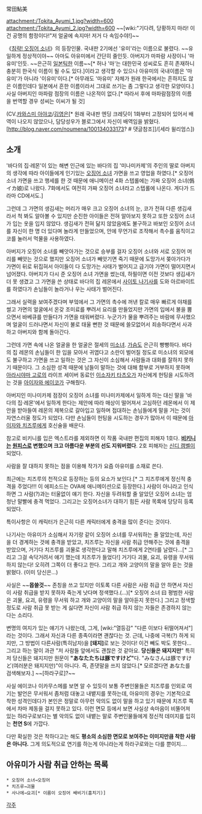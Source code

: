 常田鮎美

attachment:/Tokita_Ayumi_1.jpg?width=600
attachment:/Tokita_Ayumi_2.jpg?width=600
~~[wiki:"기다려, 당황하지 마라! 이건 공명의 함정이다!"저 얼굴에 속지마! 저거 다 속임수야!]~~

《[[침략! 오징어 소녀]]》의 등장인물.
국내판 2기에선 '유미'라는 이름으로 불렸다. ~~유일하게 정상적이야~~ 아마도 아유미에서 간단히 줄인듯. 아버지가 마파람 사장이니 '마유미'인듯. ~~은근히 [[일본]]틱한 이름~~[* 허나 '마'는 대한민국 성씨로도 흔히 존재하니 충분히 한국식 이름이 될 수도 있다.]이라고 생각할 수 있으나 아유미의 국내이름은 '마유미'가 아니라 '이유미'이다.[* 아무래도 '마유미' 자체가 원래 한국에서는 흔하지도 않은 이름인데다 일본에서 흔한 이름이라서 그대로 쓰기는 좀 그렇다고 생각한 모양이다.] 사실 아버지인 마파람 점장의 이름은 나온적이 없다.[* 따라서 후에 마파람점장의 이름을 번역할 경우 성씨는 이씨가 될 것]

(CV.[[카와스미 아야코]]/[[김영은]][* 원래 국내판 엔딩 크레딧이 1화부터 고정되어 있어서 배역이 나오지 않았으나, 담당성우가 블로그에서 자신이 배역임을 밝혔다.[http://blog.naver.com/noumena/100134033173? # 댓글참조]]/[세라 윌리엄스])

== 소개 ==
'바다의 집·레몬'이 있는 해변 인근에 있는 바다의 집 '미나미카제'의 주인의 딸로 아버지의 생각에 따라 아이들에게 인기있는 [[오징어 소녀]] 가면을 쓰고 영업을 하였다.[* 오징어 소녀 가면을 쓰고 행세를 한 것 때문에 애니메이션 4화 스텝롤에는 가짜 오징어 소녀(僞イカ娘)로 나왔다. 7화에서도 여전히 가짜 오징어 소녀라고 스텝롤에 나온다. 게다가 드라마 CD에서도.] 

그런데 그 가면의 생김새는 머리가 매우 크고 오징어 소녀의 눈, 코가 전혀 다른 생김새라서 척 봐도 알아볼 수 있지만 순진한 아이들은 전혀 알아보지 못하고 또한 오징어 소녀가 입는 옷을 입지 않았다. 생김새가 전혀 닮지 않았음에도 불구하고 바보인 오징어 소녀를 자신이 한 명 더 있다며 놀라게 만들었으며, 안에 무언가로 조작해서 촉수를 움직이고 코를 눌러서 먹물을 사용하였다.

아버지가 오징어 소녀를 빼앗아가는 것으로 승부를 걸자 오징어 소녀와 서로 오징어 머리를 빼앗는 것으로 했지만 오징어 소녀가 빼앗기면 죽기 때문에 도망가서 쫒아가다가 가면이 뒤로 뒤집혀서 아이들이 다 도망가는 사태가 벌어지고 급기야 가면이 떨어지면서 넘어졌다. 아버지가 다시 준 오징어 소녀 가면을 썼는데, 하필이면 이전 것보다 생김새가 더 못 생겼고 그 가면을 쓴 상태로 바다의 집 레몬에서 [[사이토 나기사]]를 도와 아르바이트를 하였다가 손님들이 놀라거나 우는 사태가 벌어진다.

그래서 실력을 보여주겠다며 부엌에서 그 가면의 촉수에 꺼낸 칼로 매우 빠르게 야채를 썰고 가면의 얼굴에서 온갖 조미료를 뿌려서 요리를 만들었지만 가면의 입에서 불을 뿜으면서 바베큐를 만들다가 가면을 태워버렸다. 누군가가 물을 뿌려주는 바람에 무사했으며 얼굴이 드러나면서 자신이 불로 태울 뻔한 것 때문에 쓸모없어서 죄송하다면서 사과하고 아버지와 함께 돌아간다.

그런데 가면 속에 나온 얼굴을 한 얼굴은 절세의 [[미소녀]]. [[가슴]]도 은근히 빵빵하다. 바다의 집 레몬의 손님들이 한 입을 모아서 귀엽다고 소란이 벌어질 정도로 미소녀의 외모에도 불구하고 가면을 쓰고 일하는 것은 그 자신이 소심해서 사람들과 대화를 잘하지 못하기 때문이다. 그 소심한 성격 때문에 남들이 말하는 것에 대해 함부로 거부하지 못하며 [[아라시야마 고로]]의 라이프 세이버 동료인 [[이소자키 타츠오]]가 자신에게 헌팅을 시도하려는 것을 [[아이자와 에이코]]가 구해줬다.

아버지인 미나미카제 점장이 오징어 소녀를 미나미카제에서 일하게 하는 대신 딸을 '바다의 집·레몬'에서 일하게 한다는 제안에 따라 매상이 떨어져서 고심하던 레몬에서 이 제안을 받아들여 레몬의 제복으로 갈아입고 일하며 접대하는 손님들에게 말을 거는 것이 자연스러울 정도가 되었다. 다만 손님들이 헌팅을 시도하는 경우가 많아서 이 때문에 [[아이자와 치즈루]]에게 호신술을 배운다.

참고로 비키니를 입은 엑스트라를 제외하면 이 작품 국내판 편집의 피해자 1호다. '''[[비키니]]는 [[원피스]]로 변했으며 크고 아름다운 부분의 선도 지워버렸다'''. 2호 피해자는 [[신디 캠벨]]이 되었다.

사람을 잘 대하지 못하는 점을 이용해 작가가 요즘 아유미를 소재로 쓴다.

최근에는 치즈루의 천적으로 등장하는 등의 요소가 보인다.[* 그 치즈루에게 정신적 충격을 주었다!!! 이 에피소드는 OVA에 애니메이션으로 등장한다.] 사람이 아니라고 인식하면 그 사람(?)과는 터울없이 얘기 한다. 자신을 두려워할 줄 알았던 오징어 소녀는 엄청난 말빨에 충격 먹었다. 그리고는 오징어소녀가 대하기 힘든 사람 목록에 당당히 등록되었다.

특이사항은 이 캐릭터가 은근히 다른 캐릭터에게 충격을 많이 준다는 것이다.

나기사는 아유미가 소심해서 자기랑 같이 오징어 소녀를 무서워하는 줄 알았는데, 자신을 더 경계하는 것에 충격을 받았고, 치즈루는 자신을 사람 취급 안해주는 것에 충격을 받았으며, 거기다 치즈루를 괴물로 생각한다고 말해 치즈루에게 2연타를 날렸다...[* 그리고 그걸 속닥거려서 얘기 했는데 치즈루가 들었다!] 거기다 괴물, 요괴, 유령을 무서워하지 않는다! 오히려 그쪽이 더 좋다고 한다. 그리고 개와 고양이의 말을 알아 듣는 것을 밝혔다. (이미 당신은...) 

사실은 ~~'''몹쓸것'''~~ 존칭을 쓰고 있지만 이토록 다른 사람은 사람 취급 안 하면서 자신이 사람 취급을 받지 못하자 죽는게 낫다며 정색했다.(...)[* 오징어 소녀 曰 평범한 사람은 괴물, 요괴, 유령을 무서워 하고 개와 고양이의 말을 알아듣지 못한다.] 그리고 정색할 정도로 사람 취급 못 받는 게 싫다면 자신이 사람 취급 하지 않는 자들은 존경하지 않는 다는 소리다.

변명의 여지가 있는 얘기가 나왔는데, 그게, [wiki:"열등감" "다른 이보다 뒤떨어져서"] 라는 것이다. 그래서 자신과 다른 종족이라면 괜찮다는 것. 근데, 나중에 극복(?) 하게 되지만, 그 방법이 다른사람(특히남자)을 '''[돼지]'''로 보는 것이다! 이건 빼도 박도 못한다... 그리고 하는 말이 과관 "저 사람들 앞에서도 괜찮은 것 같아요. '''당신들은 돼지지만'''" 특히 저 당신들은 돼지지만 원문이 '''"あなたたちは豚ですけど"'''다. "みなさんは豚ですけど(여러분은 돼지지만)"이 아니다. 즉, 존댓말을 쓰지 않았다.[* 모르겠다면 あなた를 검색해보자.] ~~[하라구로]?~~

사실 에이코나 이카무스메를 보면 알 수 있듯이 보통 주변인물들은 치즈루를 인외로 여기는 발언은 무서워서 좀처럼 대놓고 내뱉지를 못하는데, 아유미의 경우는 기본적으로 착한 성격인데다가 본인은 정말로 아무런 악의도 없이 말을 하고 있기 때문에 치즈루 쪽에서 차마 제동을 걸지 못하고 있다. 이런 면모 등에서 보면 사실상 속마음이 비뚤어져 있는 하라구로보다는 별 악의도 없이 내뱉는 말로 주변인물들에게 정신적 데미지를 입히는 '''천연 S'''에 가깝다.

다만 확실한 것은 착하다고는 해도 '''평소의 소심한 면모로 보여주는 이미지만큼 착한 사람은 아니다.''' 그게 의도적으로 연기를 하는게 아니라는게 하라구로와는 다를 뿐이지….

== '''아유미가 사람 취급 안하는 목록''' ==
 * 오징어 소녀→오징어
 * 치즈루→괴물
 * 사나에→요괴[* 이름이 오징어 쌔비기(훔치기)]

[[각주]]
